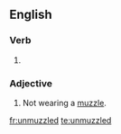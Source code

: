 ==English==

===Verb===
{{head|en}}

# {{en-past of|unmuzzle}}

===Adjective===
{{en-adj|-}}

# Not wearing a [[muzzle]].

[[fr:unmuzzled]]
[[te:unmuzzled]]